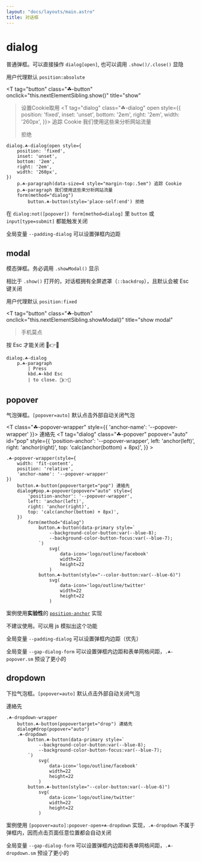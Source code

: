 ```yaml
---
layout: "docs/layouts/main.astro"
title: 对话框
---
```




# dialog

普通弹框。可以直接操作 `dialog[open]`, 也可以调用 `.show()/.close()` 显隐

用户代理默认 `position:absolute`

<T 
    tag="button"
    class="☘-button"
    onclick="this.nextElementSibling.show()"
    title="show"
> 设置Cookie取用 </T>
<T tag="dialog" class="☘-dialog" open style={{
    position: 'fixed',
    inset: 'unset',
    bottom: '2em',
    right: '2em',
    width: '260px',
}}>
    <T tag="p" class="☘-paragraph" data-size='4' style="margin-top:.5em">追踪 Cookie</T>
    <T tag="p" class="☘-paragraph">我们使用这些来分析网站流量</T>
    <form method="dialog">
        <T tag="button" class="☘-button" style="place-self:end">拒绝</T>
    </form>
</T>

```pug
dialog.☘-dialog(open style={
    position: 'fixed',
    inset: 'unset',
    bottom: '2em',
    right: '2em',
    width: '260px',
})
    p.☘-paragraph(data-size=4 style="margin-top:.5em") 追踪 Cookie
    p.☘-paragraph 我们使用这些来分析网站流量
    form(method="dialog")
        button.☘-button(style='place-self:end') 拒绝
```

在 `dialog:not([popover]) form[method=dialog]` 里 `button` 或 `input[type=submit]` 都能触发关闭

全局变量 `--padding-dialog` 可以设置弹框内边距


## modal

模态弹框。务必调用 `.showModal()` 显示

相比于 `.show()` 打开的，对话框拥有全屏遮罩（`::backdrop`），且默认会被 <T tag='kbd' class='☘-kbd'>Esc</T> 键关闭

用户代理默认 `position:fixed`

<T 
    tag="button"
    class="☘-button"
    onclick="this.nextElementSibling.showModal()"
    title="show modal"
> 手机莫点 </T>
<T tag="dialog" class="☘-dialog">
    <T 
        tag="p" 
        class="☘-paragraph"
    >按 <T tag='kbd' class='☘-kbd'>Esc</T> 才能关闭 🤣👉📱</T>
</T>

```pug
dialog.☘-dialog
    p.☘-paragraph 
        | Press
        kbd.☘-kbd Esc
        | to close. 🤣👉📱
```



## popover

气泡弹框。`[popover=auto]` 默认点击外部自动关闭气泡

<T class="☘-popover-wrapper" style={{
    'anchor-name': '--popover-wrapper'
}}>
    <T 
        tag="button"
        class="☘-button"
        popovertarget="pop"
        title="toggle popover"
    > 連絡先 </T>
    <T 
        tag="dialog"
        class="☘-popover"
        popover="auto"
        id="pop"
        style={{
            'position-anchor': '--popover-wrapper',
            left: 'anchor(left)',
            right: 'anchor(right)',
            top: 'calc(anchor(bottom) + 8px)',
        }}
    >
        <form method="dialog">
            <Rennrakusaki />
        </form>
    </T>
</T>

```pug
.☘-popover-wrapper(style={
    width: 'fit-content',
    position: 'relative',
    'anchor-name': '--popover-wrapper'
})
    button.☘-button(popovertarget="pop") 連絡先
    dialog#pop.☘-popover(popover="auto" style={
        'position-anchor': '--popover-wrapper',
        left: 'anchor(left)',
        right: 'anchor(right)',
        top: 'calc(anchor(bottom) + 8px)',
    })
        form(method="dialog")
            button.☘-button(data-primary style=`
                --background-color-button:var(--blue-8);
                --background-color-button-focus:var(--blue-7);
            `)
                svg(
                    data-icon='logo/outline/facebook'
                    width=22
                    height=22
                )
            button.☘-button(style="--color-button:var(--blue-6)")
                svg(
                    data-icon='logo/outline/twitter'
                    width=22
                    height=22
                )
```

案例使用**实验性**的 [`position-anchor`](https://developer.mozilla.org/en-US/docs/Web/CSS/position-anchor) 实现

不建议使用。可以用 js 模拟出这个功能

全局变量 `--padding-dialog` 可以设置弹框内边距（优先）

全局变量 `--gap-dialog-form` 可以设置弹框内边距和表单网格间距，`.☘-popover.sm` 预设了更小的


## dropdown

下拉气泡框。`[popover=auto]` 默认点击外部自动关闭气泡

<T class="☘-dropdown-wrapper">
    <T tag="button"
        class="☘-button"
        popovertarget="drop"
        title="toggle dropdown"
    > 連絡先 </T>
    <dialog id="drop" popover="auto"></dialog>
    <T class="☘-dropdown">
        <Rennrakusaki />
    </T>
</T>

```pug
.☘-dropdown-wrapper
    button.☘-button(popovertarget="drop") 連絡先
    dialog#drop(popover="auto")
    .☘-dropdown
        button.☘-button(data-primary style=`
            --background-color-button:var(--blue-8);
            --background-color-button-focus:var(--blue-7);
        `)
            svg(
                data-icon='logo/outline/facebook'
                width=22
                height=22
            )
        button.☘-button(style="--color-button:var(--blue-6)")
            svg(
                data-icon='logo/outline/twitter'
                width=22
                height=22
            )
```

案例使用 `[popover=auto]:popover-open+☘-dropdown` 实现，`.☘-dropdown` 不属于弹框内，因而点击页面任意位置都会自动关闭

全局变量 `--gap-dialog-form` 可以设置弹框内边距和表单网格间距，`.☘-dropdown.sm` 预设了更小的
